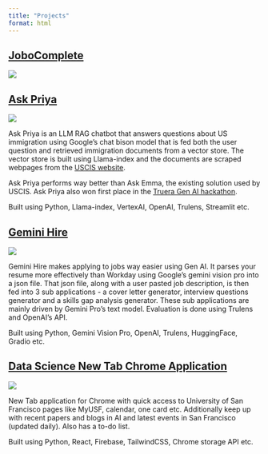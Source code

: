 ```yaml
---
title: "Projects"
format: html
---
```


## [JoboComplete](https://devpost.com/software/jobo)

![](https://media.githubusercontent.com/media/bassimeledath/blog/main/project_gifs/jobocomplete.gif)

## [Ask Priya](https://askpriya2.streamlit.app/)

![](https://media.githubusercontent.com/media/bassimeledath/blog/main/project_gifs/ask_priya.gif)

Ask Priya is an LLM RAG chatbot that answers questions about US immigration using Google's chat bison model that is fed both the user question and retrieved immigration documents from a vector store. The vector store is built using Llama-index and the documents are scraped webpages from the [USCIS website](https://www.uscis.gov/working-in-the-united-states).

Ask Priya performs way better than Ask Emma, the existing solution used by USCIS. Ask Priya also won first place in the [Truera Gen AI hackathon](https://lablab.ai/event/truera-challenge-build-llm-applications).

Built using Python, Llama-index, VertexAI, OpenAI, Trulens, Streamlit etc.

## [Gemini Hire](https://huggingface.co/spaces/beledath/GeminiHire)

![](https://media.githubusercontent.com/media/bassimeledath/blog/main/project_gifs/gemini_hire.gif)

Gemini Hire makes applying to jobs way easier using Gen AI. It parses your resume more effectively than Workday using Google's gemini vision pro into a json file. That json file, along with a user pasted job description, is then fed into 3 sub applications - a cover letter generator, interview questions generator and a skills gap analysis generator. These sub applications are mainly driven by Gemini Pro's text model. Evaluation is done using Trulens and OpenAI's API.

Built using Python, Gemini Vision Pro, OpenAI, Trulens, HuggingFace, Gradio etc.

## [Data Science New Tab Chrome Application](https://chromewebstore.google.com/detail/fcnkmelmfingdnagddabkkpgimjkjeco)

![](https://media.githubusercontent.com/media/bassimeledath/blog/main/project_gifs/msds_newtab.gif)

New Tab application for Chrome with quick access to University of San Francisco pages like MyUSF, calendar, one card etc. Additionally keep up with recent papers and blogs in AI and latest events in San Francisco (updated daily). Also has a to-do list. 

Built using Python, React, Firebase, TailwindCSS, Chrome storage API etc.